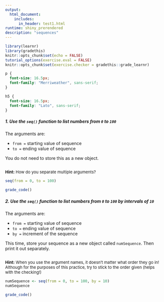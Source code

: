 ```yaml
---
output: 
  html_document:
    includes:
      in_header: test1.html
runtime: shiny_prerendered
description: "sequences"
---
```


```r
library(learnr)
library(gradethis)
knitr::opts_chunk$set(echo = FALSE)
tutorial_options(exercise.eval = FALSE)
knitr::opts_chunk$set(exercise.checker = gradethis::grade_learnr)

```

```css
p {
  font-size: 16.5px;
  font-family: "Merriweather", sans-serif;
}

h5 {
  font-size: 16.5px;
  font-family: "Lato", sans-serif;
}

```

##### 1. Use the `seq()` function to list numbers from `0` to `100`
The arguments are:

  - `from =` starting value of sequence
  - `to =` ending value of sequence

You do not need to store this as a new object. 

```r

```

<div id="ex1-hint">
<font size="-1.5">
**Hint:** How do you separate multiple arguments?
</font>
</div>

```r
seq(from = 0, to = 100)
```

```r
grade_code()
```

##### 2. Use the `seq()` function to list numbers from `0` to `100` by intervals of `10`
The arguments are:

  - `from =` starting value of sequence
  - `to =` ending value of sequence
  - `by = ` increment of the sequence

This time, store your sequence as a new object called `numSequence`. Then print it out separately. 

```r

```

<div id="ex2-hint">
<font size="-1.5">
**Hint:** When you use the argument names, it doesn't matter what order they go in! Although for the purposes of this practice, try to stick to the order given (helps with the checking!)
</font>
</div>

```r
numSequence <- seq(from = 0, to = 100, by = 10)
numSequence
```

```r
grade_code()
```

<div data-iframe-height></div>